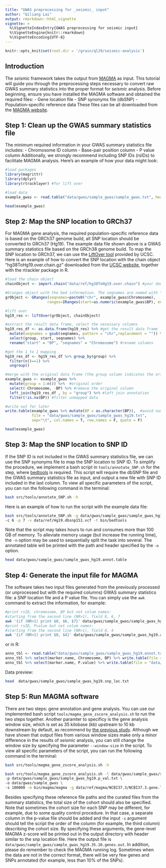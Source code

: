 ```yaml
---
title: "GWAS preprocessing for _seismic_ input"
author: "Qiliang Lai"
output: rmarkdown::html_vignette
vignette: >
  %\VignetteIndexEntry{GWAS preprocessing for seismic input}
  %\VignetteEngine{knitr::rmarkdown}
  %\VignetteEncoding{UTF-8}
---
```


```r
knitr::opts_knit$set(root.dir = '/grain/ql29/seismic-analysis')
```

## Introduction

The _seismic_ framework takes the output from [MAGMA](https://journals.plos.org/ploscompbiol/article?id=10.1371/journal.pcbi.1004219) as input. 
This tutorial will guide you through the preprocessing steps necessary to convert raw GWAS summary statistics into the proper format for _seismic_ analysis.
Before beginning, ensure you have installed the MAGMA software and obtained the required files:
- Gene location file
- SNP synonyms file (dbSNP)
- Population-specific reference data
These files can be all downloaded from the [MAGMA website](https://cncr.nl/research/magma/). 

## Step 1: Clean up the GWAS summary statistics file
The minimum required information in your GWAS summary statistics file includes:
- Chromosome ID column
- Base-pair position column
- P value column
Additionally, we strongly recommend including SNP IDs (rsIDs) to facilitate MAGMA analysis. Here's an example of how your data might look:

```r
#load packages
library(magrittr)
library(dplyr)
library(rtracklayer) #for lift over
```
```r
#load data
example_gwas <- read.table("data/gwas/sample_gwas/sample_gwas.txt", header = T) %>% as_tibble() #your data path

head(example_gwas)
```

## Step 2: Map the SNP location to GRCh37 
For MAGMA gene analysis, the required population-specific reference data is based on the GRCh37 genome build, all SNP location should be converted to GRCh37 (Hg19).
The example data file shown above is a GWAS summary statistics file based on the GRCh38 genome build.
To map the SNP location to GRCh37, we can use the [LiftOver tool](https://genome.ucsc.edu/cgi-bin/hgLiftOver) provided by UCSC. 
Here is an example of how to convert the SNP location with the chain object "hg38ToHg19.over.chain.gz" downloaded from the [UCSC website](https://hgdownload.cse.ucsc.edu/goldenpath/hg19/liftOver/), together with the rtrackler package in R. 

```r
#load the chain object
chainObject <- import.chain("data/ref/hg38ToHg19.over.chain") #your downloaded chain object

#Granges object with the bed information. The seqnames are named with "chr" prefix.
grObject <- GRanges(seqnames=paste0("chr", example_gwas$Chromosome),
                   ranges=IRanges(start=as.numeric(example_gwas$BP), end=as.numeric(example_gwas$BP)+1))

#lift over
hg19_res <- liftOver(grObject, chainObject)

#extract the result data frame, select the necessary columns
hg19_res_df <- as.data.frame(hg19_res) %>% #get the result data frame
  mutate(seqnames = gsub(seqnames, pattern = "chr",replacement = "")) %>% #change pattern back
  select(group, start, seqnames) %>%
  rename("start" = "BP", "seqnames" = "Chromosome") #rename columns

#get the 1 to 1 mapping
hg19_res_df <- hg19_res_df %>% group_by(group) %>% 
  filter(n()==1) %>%
  ungroup() 

#merge with the original data frame (the group column indicates the original position in the table)
example_gwas <- example_gwas %>%
  mutate(group = 1:n()) %>%  #original order 
  select(-Chromosome, -BP) %>% #remove the original column
  left_join(hg19_res_df , by = "group") %>% #left join annotation
  filter(!is.na(BP)) #filter unmapped data

#write out for later
write.table(example_gwas %>% mutate(BP = as.character(BP)),  #avoid numerical output 
            file = "data/gwas/sample_gwas/sample_gwas_hg19.txt", 
            sep="\t", col.names = T, row.names = F, quote = F)

head(example_gwas)
```

## Step 3: Map the SNP location to SNP ID
If the SNP ID is not included in the GWAS summary statistics file, we can use the SNP synonyms file to map the SNP location to SNP ID. 
To simplify the procedure, we implement a bash script in `tools/annotate_SNP.sh` for the step, where [bedtools](https://bedtools.readthedocs.io/en/latest/) is required.
This script will require the dbSNP file and the GWAS summary statistics file as input, and output a new file with SNP ID included in the last column.
To view all specific parameters of the script, you can run the following command in the terminal: 

```bash
bash src/tools/annotate_SNP.sh -h
```

Here is an example of how to run the script with the example data file:
```bash
bash src/tools/annotate_SNP.sh -g data/gwas/sample_gwas/sample_gwas_hg19.txt -o data/gwas/sample_gwas/sample_gwas_hg19 \
-c 6 -p 7 -v data/ref/Hg19.dbsnp151.vcf -t bin/bedtools
```
Note that the script may takes hours to run and consumes more than 100 GB of memory. To alleviate memory usage (but increase the running time), the `-n` option may be used to sequentially split the task into several. 
The annotated table will be printed with the path and header specified by the `-o` option. 
```bash
head data/gwas/sample_gwas/sample_gwas_hg19.annot.table
```

## Step 4: Generate the input file for MAGMA
The software takes two input files generated from the previously processed (or unprocessed but with the required columns) GWAS summary statistics file: a SNP location file and a P value file.
You can simply use the `awk` command to extract the information, for example:
```bash
#print rsID, chromosome, BP but not colum names:
#starting from the second line (NR>1), field 8, 6, 7
awk '{if (NR>1) print $8, $6, $7}' data/gwas/sample_gwas/sample_gwas_hg19.annot.table > data/gwas/sample_gwas/sample_gwas_hg19.snp_loc.txt
#print rsID, Pvalue but not colum names:
#starting from the second line (NR>1), field 8, 4
awk '{if (NR>1) print $8, $4}' data/gwas/sample_gwas/sample_gwas_hg19.annot.table > data/gwas/sample_gwas/sample_gwas_hg19.p_val.txt
```

or in R:
```r
anno_tbl <- read.table("data/gwas/sample_gwas/sample_gwas_hg19.annot.table", header=T)
anno_tbl %>% select(marker.name, Chromosome, BP) %>% write.table(file = "data/gwas/sample_gwas/sample_gwas_hg19.snp_loc.txt", col.names = F, row.names = F, quote = F, sep="\t")
anno_tbl %>% select(marker.name, P.value) %>% write.table(file = "data/gwas/sample_gwas/sample_gwas_hg19.p_val.txt", col.names = F, row.names = F, quote = F, sep="\t")
```

Data preview:
```bash
head  data/gwas/sample_gwas/sample_gwas_hg19.snp_loc.txt
```

## Step 5: Run MAGMA software
There are two steps: gene annotation and gene analysis. You can use our implemented bash script `tools/magma_gene_zscore_analysis.sh` to run the two steps together. 
Another paramter to specificy is the gene analysis window size, which is set as 35 kilobase (kb) upstream to 10 kb downstream by default, as recommend by [the previous study](https://www.nature.com/articles/s41588-020-0610-9).
Although we have shown that output files from various window sizes make only a minor difference in the results of _seismic_ analysis, you can still change the window size by specifying the parameter `--window-size` in the script. 
To view all specific parameters of the script, you can run the following command in the terminal:
```bash
bash src/tools/magma_gene_zscore_analysis.sh -h
```


```bash
bash src/tools/magma_gene_zscore_analysis.sh -l data/gwas/sample_gwas/sample_gwas_hg19.snp_loc.txt \
-p data/gwas/sample_gwas/sample_gwas_hg19.p_val.txt \
-o data/gwas/sample_gwas \
-s 100000 -m bin/magma/magma -g data/ref/magma/NCBI37.3/NCBI37.3.gene.loc -b data/ref/magma/g1000_eur/g1000_eur 
```
Besides specifying these reference file paths and the curated files from the summary statistics, the total size of the cohort should also be specified. Note that sometimes the cohort size for each SNP may be different, for example, due to some quality control procedure. In that case, a separate column in the p-value file should be added and the input `-s` argument should tell the script the order of the column (for example, the third column) describing the cohort size. By specifying these arguments, the gene-level MAGMA z-score will be printed out in the output directory with header similar to the snp location file. Here the output file is `data/gwas/sample_gwas/sample_gwas_hg19.35.10.genes.out`. In addition, please do remember to check the MAGMA running log. Sometimes when the data are not in the correct format, there will be very few genes and SNPs annotated (for example, less than 10% of the SNPs).

